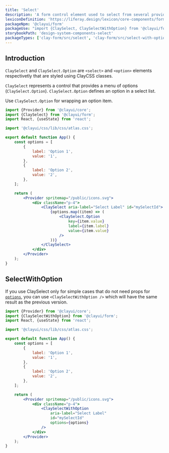 ```yaml
---
title: 'Select'
description: 'A form control element used to select from several provided options and enter data.'
lexiconDefinition: 'https://liferay.design/lexicon/core-components/forms/selector/'
packageNpm: '@clayui/form'
packageUse: "import {ClaySelect, ClaySelectWithOption} from '@clayui/form';"
storybookPath: 'design-system-components-select'
packageTypes: ['clay-form/src/select', 'clay-form/src/select-with-option']
---
```


## Introduction

`ClaySelect` and `ClaySelect.Option` are `<select>` and `<option>` elements respectivetly that are styled using ClayCSS classes.

`ClaySelect` represents a control that provides a menu of options (`ClaySelect.Option`). `ClaySelect.Option` defines an option in a select list.

Use `ClaySelect.Option` for wrapping an option item.

```jsx preview
import {Provider} from '@clayui/core';
import {ClaySelect} from '@clayui/form';
import React, {useState} from 'react';

import '@clayui/css/lib/css/atlas.css';

export default function App() {
	const options = [
		{
			label: 'Option 1',
			value: '1',
		},
		{
			label: 'Option 2',
			value: '2',
		},
	];

	return (
		<Provider spritemap="/public/icons.svg">
			<div className="p-4">
				<ClaySelect aria-label="Select Label" id="mySelectId">
					{options.map((item) => (
						<ClaySelect.Option
							key={item.value}
							label={item.label}
							value={item.value}
						/>
					))}
				</ClaySelect>
			</div>
		</Provider>
	);
}
```

## SelectWithOption

If you use ClaySelect only for simple cases that do not need props for [`options`](#api-options), you can use `<ClaySelectWithOption />` which will have the same result as the previous version.

```jsx preview
import {Provider} from '@clayui/core';
import {ClaySelectWithOption} from '@clayui/form';
import React, {useState} from 'react';

import '@clayui/css/lib/css/atlas.css';

export default function App() {
	const options = [
		{
			label: 'Option 1',
			value: '1',
		},
		{
			label: 'Option 2',
			value: '2',
		},
	];

	return (
		<Provider spritemap="/public/icons.svg">
			<div className="p-4">
				<ClaySelectWithOption
					aria-label="Select Label"
					id="mySelectId"
					options={options}
				/>
			</div>
		</Provider>
	);
}
```

